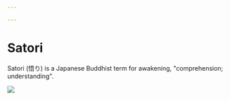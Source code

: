 ```yaml
---

---
```

# Satori

Satori (悟り) is a Japanese Buddhist term for awakening, "comprehension; understanding".

![](/public/photo-1522202176988-66273c2fd55f.jpg)
